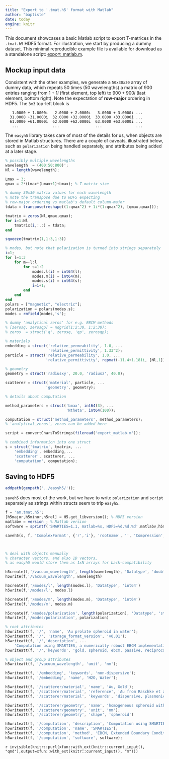 ```yaml
---
title: "Export to '.tmat.h5' format with Matlab"
author: "baptiste"
date: today
engine: knitr
---
```


This document showcases a basic Matlab script to export T-matrices in the `.tmat.h5` HDF5 format. For illustration, we start by producing a dummy dataset. This minimal reproducible example file is available for download as a standalone script: [export_matlab.m](export_matlab.m).

## Mockup input data

Consistent with the other examples, we generate a `50x30x30` array of dummy data, which repeats 50 times (50 wavelengths) a matrix of 900 entries ranging from $1+1i$ (first element, top left) to $900 + 900i$ (last element, bottom right). Note the expectation of **row-major** ordering in HDF5. The `3x3` top-left block is

```
   1.0000 + 1.0000i   2.0000 + 2.0000i   3.0000 + 3.0000i ...
  31.0000 +31.0000i  32.0000 +32.0000i  33.0000 +33.0000i ...
  61.0000 +61.0000i  62.0000 +62.0000i  63.0000 +63.0000i ...
   ...               ...                ...               ...
```

The `easyh5` library takes care of most of the details for us, when objects are stored in Matlab structures. There are a couple of caveats, illustrated below, such as `polarization` being handled separately, and attributes being added at a later stage.

```octave
% possibly multiple wavelengths
wavelength  = (400:50:800)';
Nl = length(wavelength);

Lmax = 3;
qmax = 2*(Lmax*(Lmax+1)+Lmax); % T-matrix size

% dummy 30x30 matrix values for each wavelength
% note the transpose due to HDF5 expecting
% row-major ordering vs matlab's default column-major
tdata = transpose(reshape((1:qmax^2) + 1i*(1:qmax^2), [qmax,qmax]));

tmatrix = zeros(Nl,qmax,qmax);
for i=1:Nl
    tmatrix(i,:,:) = tdata;
end

squeeze(tmatrix(1,1:3,1:3))

% modes, but note that polarization is turned into strings separately
i=1;
for l=1:3
    for m=-l:l
        for s=1:2
            modes.l(i) = int64(l);
            modes.m(i) = int64(m);
            modes.s(i) = int64(s);
            i=i+1;
        end
    end
end
polars = ["magnetic", "electric"];
polarization = polars(modes.s);
modes = rmfield(modes,'s');

% dummy 'analytical zeros' for e.g. EBCM methods
% [zerosq, zerosqp] = ndgrid(1:2:30, 1:2:30);
% zeros  = struct('q', zerosq, 'qp', zerosqp);

% materials
embedding = struct('relative_permeability', 1.0, ...
                   'relative_permittivity', 1.33^2);
particle = struct('relative_permeability', 1.0, ...
                  'relative_permittivity', repmat(-11.4+1.181i, [Nl,1]));

% geometry
geometry = struct('radiusxy', 20.0, 'radiusz', 40.0);

scatterer = struct('material', particle, ...
                  'geometry', geometry);

% details about computation

method_parameters = struct('Lmax', int64(3), ...
                           'Ntheta', int64(100));

computation = struct('method_parameters', method_parameters);
% 'analytical_zeros', zeros can be added here

script = convertCharsToStrings(fileread('export_matlab.m'));

% combined information into one struct
s = struct('tmatrix', tmatrix, ...
    'embedding', embedding,...
    'scatterer', scatterer, ...
    'computation', computation);
```


## Saving to HDF5

```octave
addpath(genpath('../easyh5/'));
```

`saveh5` does most of the work, but we have to write `polarization` and `script` separately as strings within structs seem to trip `easyh5`.

```octave
f = 'am.tmat.h5';
[h5major,h5minor,h5rel] = H5.get_libversion(); % HDF5 version
matlabv = version ; % Matlab version
software = sprintf('SMARTIES=1.1, matlab=%s, HDF5=%d.%d.%d',matlabv,h5major,h5minor,h5rel);

saveh5(s, f, 'ComplexFormat', {'r','i'}, 'rootname', '', 'Compression', 'deflate'); 



% deal with objects manually
% character vectors, and also 1D vectors, 
% as easyh5 would store them as 1xN arrays for back-compatibility

h5create(f,'/vacuum_wavelength', length(wavelength), 'Datatype', 'double')
h5write(f,'/vacuum_wavelength', wavelength)

h5create(f,'/modes/l', length(modes.l), 'Datatype', 'int64')
h5write(f,'/modes/l', modes.l)

h5create(f,'/modes/m', length(modes.m), 'Datatype', 'int64')
h5write(f,'/modes/m', modes.m)

h5create(f,'/modes/polarization', length(polarization), 'Datatype', 'string')
h5write(f,'/modes/polarization', polarization)

% root attributes
h5writeatt(f, '/', 'name', 'Au prolate spheroid in water');
h5writeatt(f, '/', 'storage_format_version', 'v0.01'); 
h5writeatt(f, '/','description', ...
    'Computation using SMARTIES, a numerically robust EBCM implementation for spheroids');
h5writeatt(f, '/','keywords', 'gold, spheroid, ebcm, passive, reciprocal, czinfinity, mirrorxyz');

% object and group attributes
h5writeatt(f, '/vacuum_wavelength', 'unit', 'nm');

h5writeatt(f, '/embedding', 'keywords', 'non-dispersive');
h5writeatt(f, '/embedding', 'name', 'H2O, Water');

h5writeatt(f, '/scatterer/material', 'name', 'Au, Gold');
h5writeatt(f, '/scatterer/material', 'reference', 'Au from Raschke et al 10.1103/PhysRevB.86.235147');
h5writeatt(f, '/scatterer/material', 'keywords', 'dispersive, plasmonic');

h5writeatt(f, '/scatterer/geometry', 'name', 'homogeneous spheroid with symmetry axis z');
h5writeatt(f, '/scatterer/geometry', 'unit', 'nm');
h5writeatt(f, '/scatterer/geometry', 'shape', 'spheroid')

h5writeatt(f, '/computation', 'description', 'Computation using SMARTIES, a numerically robust EBCM implementation for spheroids');
h5writeatt(f, '/computation', 'name', 'SMARTIES');
h5writeatt(f, '/computation', 'method', 'EBCM, Extended Boundary Condition Method');
h5writeatt(f, '/computation', 'software', software);

```

<!-- export the code into standalone file -->
`r invisible(knitr::purl(xfun::with_ext(knitr::current_input(), "qmd"),output=xfun::with_ext(knitr::current_input(), "m")))`

